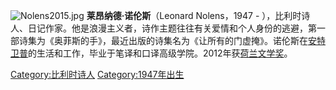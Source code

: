 {{blpunsourced|time=2015-07-03T22:50:30+00:00}}
[[File:Nolens2015.jpg|thumb]]
'''莱昂纳德·诺伦斯'''（Leonard Nolens，1947 - ），比利时诗人、日记作家。他是浪漫主义者，诗作主题往往有关爱情和个人身份的逃避，第一部诗集为《奥菲斯的手》，最近出版的诗集名为《让所有的门虚掩》。诺伦斯在[[安特卫普|安特卫普]]的生活和工作，毕业于笔译和口译高级学院。2012年获[[荷兰文学奖|荷兰文学奖]]。

{{Authority control}}
[[Category:比利时诗人|Category:比利时诗人]]
[[Category:1947年出生|Category:1947年出生]]
{{作家小作品}}